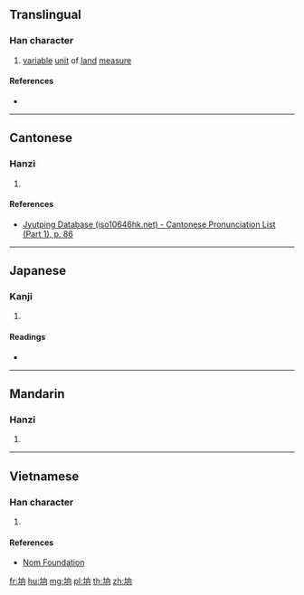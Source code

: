 {{character info/new}}
==Translingual==

===Han character===
{{Han char|rn=32|rad=土|as=06|sn=9|four=|canj=GHBR|ids=⿰土向}}

# [[variable]] [[unit]] of [[land]] [[measure]]

====References====
* {{Han ref|kx=0228.291|dkj=05080|hdz=10439.190|uh=57A7|ud=22439}}

----

==Cantonese==

===Hanzi===
{{yue-hanzi|jyut=[[hoeng2]]|y=heung2}}

# {{defn|lang=yue|sort=土06}}

====References====
* [http://www.iso10646hk.net/jp/document/download.jsp Jyutping Database (iso10646hk.net) - Cantonese Pronunciation List (Part 1), p. 86]

----

==Japanese==

===Kanji===
{{ja-kanji|grade=|rs=土06}}

# {{defn|lang=ja|sort=土06}}

====Readings====
* {{ja-readings|on=[[けい]] (kei), [[きょう]] (kyō)|kun=}}

----

==Mandarin==

===Hanzi===
{{cmn-hanzi|pin=[[jiōng]] ([[jiong1]])|wg=chiung<sup>1</sup>}}

# {{defn|lang=cmn|sort=土06}}

----

==Vietnamese==

===Han character===
{{vi-hantu|[[thưởng]]|rs=土06}}

# {{defn|lang=vi|sort=土06}}

====References====
* [http://nomfoundation.org/common/nom_details.php?codepoint=57a7 Nom Foundation]

[[fr:垧]]
[[hu:垧]]
[[mg:垧]]
[[pl:垧]]
[[th:垧]]
[[zh:垧]]